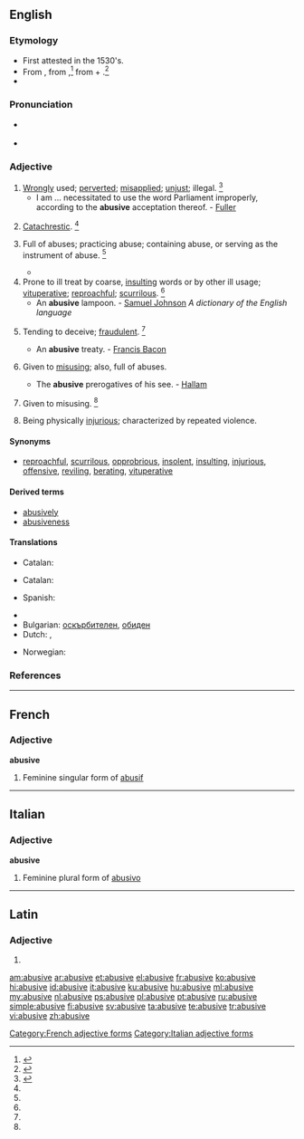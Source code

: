 ==English==

===Etymology===
* First attested in the 1530's.
* From {{etyl|fr|en}} {{term|abusif|lang=fr}}, from {{etyl|la|en}} {{term|abusivus|abūsīvus|lang=la}},<ref name=RHD>{{reference-book | last =| first = | authorlink =  | coauthors =  | editor =Urdang, Laurence    | others =  | title = The Random House College Dictionary | origdate =  | origyear = 1975| origmonth =  | url =  | format =  | accessdate =  | accessyear =  | accessmonth =  | edition =  | date =  | year =1984| month =  | publisher =Random House, Inc.  | location = New York, NY | language =  | id =  | doi = | isbn =0-394-43600-8 | lccn = | ol = | pages =6| chapter =  | chapterurl =  | quote =}}</ref> from {{term|abusus|lang=la}} + {{term|-ivus||-ive|lang=la}}.<ref name=WI3>{{reference-book | last =| first = | authorlink =  | coauthors =  | editor =Gove, Philip Babcock    | others =  | title = Webster's Third International Dictionary of the English Language Unabridged | origdate =  | origyear = 1909 | origmonth =  | url =  | format =  | accessdate =  | accessyear =  | accessmonth =  | edition =  | date =  | year =1976  | month =  | publisher =G. & C. Merriam Co.  | location = Springfield, MA | language =  | id =  | doi = | isbn =0-87779-101-5 | lccn = | ol = | pages =8| chapter =  | chapterurl =  | quote =}}</ref>
* {{suffix|abuse|ive}}

===Pronunciation===
* {{a|RP}} {{IPA|/əˈbjuː.sɪv/}}
* {{a|US}} {{IPA|/əˈbju.sɪv/|/əˈbju.zɪv/}}

===Adjective===
{{en-adj}}

# [[wrongly|Wrongly]] used; [[perverted]]; [[misapplied]]; [[unjust]]; illegal. {{defdate|First attested in the mid 16<sup>th</sup> century.}}<ref name=SOED>{{reference-book | last =| first = | authorlink =  | coauthors =  | editor =Brown, Lesley  | others =  | title = The Shorter Oxford English Dictionary | origdate =  | origyear = 1933| origmonth =  | url =  | format =  | accessdate =  | accessyear =  | accessmonth =  | edition = 5th | date =  | year =2003| month =  | publisher =Oxford University Press  | location =Oxford, UK | language =  | id =  | doi = | isbn =978-0-19-860575-7 | lccn = | ol = | pages =10| chapter =  | chapterurl =  | quote =}}</ref>
#* I am ... necessitated to use the word Parliament improperly, according to the '''abusive''' acceptation thereof. - [[Fuller]]
# {{context|archaic|lang=en}} [[catachrestic|Catachrestic]]. {{defdate|First attested in the mid 16<sup>th</sup> century.}}<ref name=SOED/>
# {{context|archaic|lang=en}} Full of abuses; practicing abuse; containing abuse, or serving as the instrument of abuse. {{defdate|First attested in the late 16<sup>th</sup> century.}}<ref name=SOED/>
#* {{quote-book|year=1589|author={{w|Thomas Nashe}}|title=The Anatomy of Absurdity|passage=...to begin in this vacation the foundation of a trifling subject which might shroud in his leaves the '''abusive''' enormities of these our times.}}
# Prone to ill treat by coarse, [[insulting]] words or by other ill usage; [[vituperative]]; [[reproachful]]; [[scurrilous]]. {{defdate|First attested in the early 17<sup>th</sup> century.}}<ref name=SOED/>
#* An '''abusive''' lampoon. - [[w:Samuel Johnson|Samuel Johnson]] ''A dictionary of the English language''
# {{context|obsolete|lang=en}} Tending to deceive; [[fraudulent]]. {{defdate|Attested only from the early to mid 17<sup>th</sup> century.}}<ref name=SOED/>
#* An '''abusive''' treaty. - [[w:Francis Bacon|Francis Bacon]]
# {{context|archaic|lang=en}} Given to [[misusing]]; also, full of abuses.
#* The '''abusive''' prerogatives of his see. - [[w:Henry Hallam|Hallam]]
# {{context|obsolete|lang=en}} Given to misusing. {{defdate|Attested only in the mid 17<sup>th</sup> century.}}<ref name=SOED/>
# Being physically [[injurious]]; characterized by repeated violence.

====Synonyms====
{{checksyns}}
* [[reproachful]], [[scurrilous]], [[opprobrious]], [[insolent]], [[insulting]], [[injurious]], [[offensive]], [[reviling]], [[berate| berating]], [[vituperative]]

====Derived terms====
* [[abusively]]
* [[abusiveness]]

====Translations====
{{trans-top|wrongly used}}
* Catalan: {{t-|ca|abusiu}}
{{trans-mid}}
{{trans-bottom}}

{{trans-top|practicing abuse}}
* Catalan: {{t-|ca|abusiu}}
{{trans-mid}}
* Spanish: {{t+|es|abusivo}}
{{trans-bottom}}

{{trans-top|containing abuse}}
{{trans-mid}}
{{trans-bottom}}

{{checktrans-top}}
* {{trreq|sh}}
* Bulgarian: [[оскърбителен]], [[обиден]]
* Dutch: {{t+|nl|grof}}, {{t+|nl|ruw}}
{{trans-mid}}
* Norwegian: {{t+|no|grov}}
{{trans-bottom}}

===References===
<references/>

----

==French==

===Adjective===
'''abusive''' {{f}}

# Feminine singular form of [[abusif]]

[[Category:French adjective forms]]

----

==Italian==

===Adjective===
'''abusive''' {{f}}

# Feminine plural form of [[abusivo]]

[[Category:Italian adjective forms]]

----

==Latin==

===Adjective===
{{la-adj-form|abūsīve}}

# {{inflection of|abusivus|abūsīvus|voc|m|s|lang=la}}

[[am:abusive]]
[[ar:abusive]]
[[et:abusive]]
[[el:abusive]]
[[fr:abusive]]
[[ko:abusive]]
[[hi:abusive]]
[[id:abusive]]
[[it:abusive]]
[[ku:abusive]]
[[hu:abusive]]
[[ml:abusive]]
[[my:abusive]]
[[nl:abusive]]
[[ps:abusive]]
[[pl:abusive]]
[[pt:abusive]]
[[ru:abusive]]
[[simple:abusive]]
[[fi:abusive]]
[[sv:abusive]]
[[ta:abusive]]
[[te:abusive]]
[[tr:abusive]]
[[vi:abusive]]
[[zh:abusive]]